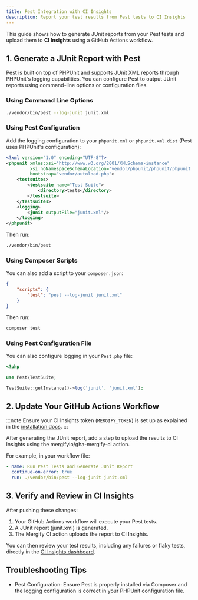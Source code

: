 ```yaml
---
title: Pest Integration with CI Insights
description: Report your test results from Pest tests to CI Insights
---
```



This guide shows how to generate JUnit reports from your Pest tests and upload
them to **CI Insights** using a GitHub Actions workflow.

## 1. Generate a JUnit Report with Pest

Pest is built on top of PHPUnit and supports JUnit XML reports through PHPUnit's
logging capabilities. You can configure Pest to output JUnit reports using
command-line options or configuration files.

### Using Command Line Options

```bash
./vendor/bin/pest --log-junit junit.xml
```

### Using Pest Configuration

Add the logging configuration to your `phpunit.xml` or `phpunit.xml.dist` (Pest uses PHPUnit's configuration):

```xml
<?xml version="1.0" encoding="UTF-8"?>
<phpunit xmlns:xsi="http://www.w3.org/2001/XMLSchema-instance"
         xsi:noNamespaceSchemaLocation="vendor/phpunit/phpunit/phpunit.xsd"
         bootstrap="vendor/autoload.php">
    <testsuites>
        <testsuite name="Test Suite">
            <directory>tests</directory>
        </testsuite>
    </testsuites>
    <logging>
        <junit outputFile="junit.xml"/>
    </logging>
</phpunit>
```

Then run:

```bash
./vendor/bin/pest
```

### Using Composer Scripts

You can also add a script to your `composer.json`:

```json
{
    "scripts": {
        "test": "pest --log-junit junit.xml"
    }
}
```

Then run:

```bash
composer test
```

### Using Pest Configuration File

You can also configure logging in your `Pest.php` file:

```php
<?php

use Pest\TestSuite;

TestSuite::getInstance()->log('junit', 'junit.xml');
```

## 2. Update Your GitHub Actions Workflow

:::note
Ensure your CI Insights token (`MERGIFY_TOKEN`) is set up as explained in the [installation
docs](/ci-insights#enabling-ci-insights-for-github).
:::

After generating the JUnit report, add a step to upload the results to CI
Insights using the mergifyio/gha-mergify-ci action.

For example, in your workflow file:

```yaml
- name: Run Pest Tests and Generate JUnit Report
  continue-on-error: true
  run: ./vendor/bin/pest --log-junit junit.xml
```

<MergifyCIUploadStep reportPath="junit.xml" />
<MergifyCIUploadStepMatrix reportPath="junit.xml" />

<GhaMergifyCiQuarantineSetup />

## 3. Verify and Review in CI Insights

After pushing these changes:

1. Your GitHub Actions workflow will execute your Pest tests.
2. A JUnit report (junit.xml) is generated.
3. The Mergify CI action uploads the report to CI Insights.

You can then review your test results, including any failures or flaky tests,
directly in the [CI Insights
dashboard](https://dashboard.mergify.com/ci-insights/jobs).

## Troubleshooting Tips

<ul>
  <li>
    Pest Configuration: Ensure Pest is properly installed via Composer and the logging configuration is correct in your
    PHPUnit configuration file.
  </li>

  <CommonTroubleshootingTips />
</ul>
